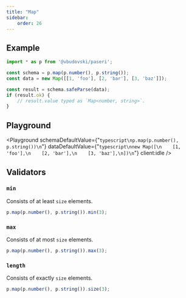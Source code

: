 ```yaml
---
title: "Map"
sidebar:
    order: 26
---
```



## Example

```typescript
import * as p from '@vbudovski/paseri';

const schema = p.map(p.number(), p.string());
const data = new Map([[1, 'foo'], [2, 'bar'], [3, 'baz']]);

const result = schema.safeParse(data);
if (result.ok) {
    // result.value typed as `Map<number, string>`.
}
```

## Playground

<Playground
    schemaDefaultValue={"```typescript\np.map(p.number(), p.string())\n```"}
    dataDefaultValue={"```typescript\nnew Map([\n    [1, 'foo'],\n    [2, 'bar'],\n    [3, 'baz'],\n])\n```"}
    client:idle
/>

## Validators

### `min`

Consists of at least `size` elements.

```typescript
p.map(p.number(), p.string()).min(3);
```

### `max`

Consists of at most `size` elements.

```typescript
p.map(p.number(), p.string()).max(3);
```

### `length`

Consists of exactly `size` elements.

```typescript
p.map(p.number(), p.string()).size(3);
```
